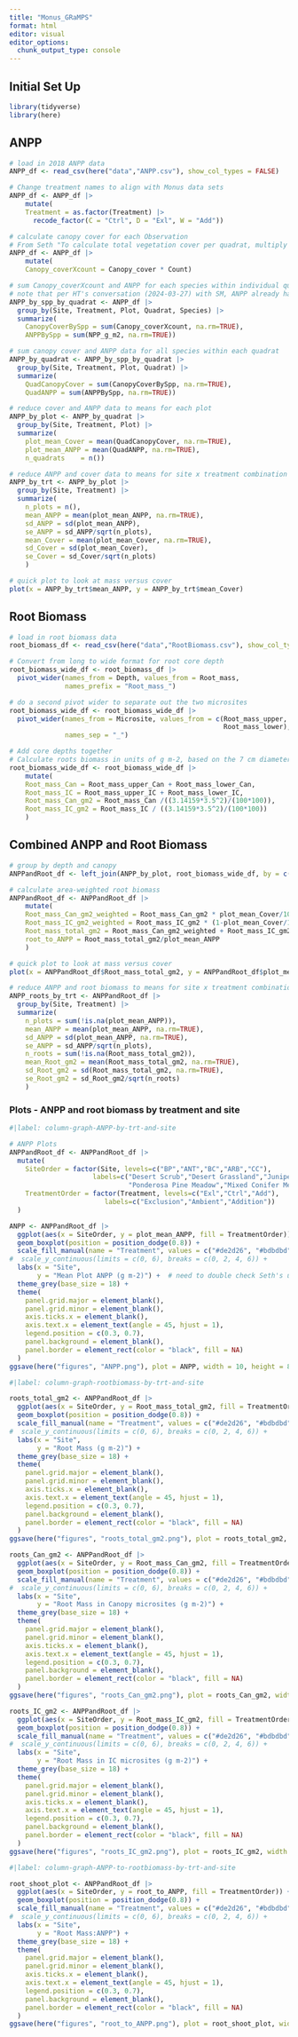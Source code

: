 ```yaml
---
title: "Monus_GRaMPS"
format: html
editor: visual
editor_options: 
  chunk_output_type: console
---
```


## Initial Set Up

```r
library(tidyverse)
library(here)
```

## ANPP

```r
# load in 2018 ANPP data
ANPP_df <- read_csv(here("data","ANPP.csv"), show_col_types = FALSE)

# Change treatment names to align with Monus data sets
ANPP_df <- ANPP_df |>
    mutate(
    Treatment = as.factor(Treatment) |> 
      recode_factor(C = "Ctrl", D = "Exl", W = "Add"))

# calculate canopy cover for each Observation 
# From Seth "To calculate total vegetation cover per quadrat, multiply the canopy cover value by the count, then sum all these products for every species in the quadrat....It sounds like Brittney used plot as a level of replication, so could take average of the 2 quadrats in each plot. "
ANPP_df <- ANPP_df |>
    mutate(
    Canopy_coverXcount = Canopy_cover * Count)

# sum Canopy_coverXcount and ANPP for each species within individual quadrats
# note that per HT's conversation (2024-03-27) with SM, ANPP already has 'count' taken into account, no need to multiple it
ANPP_by_spp_by_quadrat <- ANPP_df |>
  group_by(Site, Treatment, Plot, Quadrat, Species) |>
  summarize(
    CanopyCoverBySpp = sum(Canopy_coverXcount, na.rm=TRUE),
    ANPPBySpp = sum(NPP_g_m2, na.rm=TRUE)) 

# sum canopy cover and ANPP data for all species within each quadrat
ANPP_by_quadrat <- ANPP_by_spp_by_quadrat |>
  group_by(Site, Treatment, Plot, Quadrat) |>
  summarize(
    QuadCanopyCover = sum(CanopyCoverBySpp, na.rm=TRUE),
    QuadANPP = sum(ANPPBySpp, na.rm=TRUE)) 

# reduce cover and ANPP data to means for each plot
ANPP_by_plot <- ANPP_by_quadrat |>
  group_by(Site, Treatment, Plot) |>
  summarize(
    plot_mean_Cover = mean(QuadCanopyCover, na.rm=TRUE),
    plot_mean_ANPP = mean(QuadANPP, na.rm=TRUE),
    n_quadrats    = n())

# reduce ANPP and cover data to means for site x treatment combination
ANPP_by_trt <- ANPP_by_plot |>
  group_by(Site, Treatment) |>
  summarize(
    n_plots = n(),
    mean_ANPP = mean(plot_mean_ANPP, na.rm=TRUE),
    sd_ANPP = sd(plot_mean_ANPP),
    se_ANPP = sd_ANPP/sqrt(n_plots),
    mean_Cover = mean(plot_mean_Cover, na.rm=TRUE),
    sd_Cover = sd(plot_mean_Cover),
    se_Cover = sd_Cover/sqrt(n_plots)
    )

# quick plot to look at mass versus cover
plot(x = ANPP_by_trt$mean_ANPP, y = ANPP_by_trt$mean_Cover)
```

## Root Biomass

```r
# load in root biomass data
root_biomass_df <- read_csv(here("data","RootBiomass.csv"), show_col_types = FALSE)

# Convert from long to wide format for root core depth
root_biomass_wide_df <- root_biomass_df |>
  pivot_wider(names_from = Depth, values_from = Root_mass,
              names_prefix = "Root_mass_")

# do a second pivot wider to separate out the two microsites
root_biomass_wide_df <- root_biomass_wide_df |>
  pivot_wider(names_from = Microsite, values_from = c(Root_mass_upper,
                                                      Root_mass_lower),
              names_sep = "_")

# Add core depths together 
# Calculate roots biomass in units of g m-2, based on the 7 cm diameter corer
root_biomass_wide_df <- root_biomass_wide_df |>
    mutate(
    Root_mass_Can = Root_mass_upper_Can + Root_mass_lower_Can,
    Root_mass_IC = Root_mass_upper_IC + Root_mass_lower_IC,
    Root_mass_Can_gm2 = Root_mass_Can /((3.14159*3.5^2)/(100*100)),
    Root_mass_IC_gm2 = Root_mass_IC / ((3.14159*3.5^2)/(100*100))
    )

```

## Combined ANPP and Root Biomass

```r
# group by depth and canopy
ANPPandRoot_df <- left_join(ANPP_by_plot, root_biomass_wide_df, by = c("Site", "Treatment", "Plot"))

# calculate area-weighted root biomass
ANPPandRoot_df <- ANPPandRoot_df |>
    mutate(
    Root_mass_Can_gm2_weighted = Root_mass_Can_gm2 * plot_mean_Cover/100,
    Root_mass_IC_gm2_weighted = Root_mass_IC_gm2 * (1-plot_mean_Cover/100),
    Root_mass_total_gm2 = Root_mass_Can_gm2_weighted + Root_mass_IC_gm2_weighted,
    root_to_ANPP = Root_mass_total_gm2/plot_mean_ANPP
    )

# quick plot to look at mass versus cover
plot(x = ANPPandRoot_df$Root_mass_total_gm2, y = ANPPandRoot_df$plot_mean_ANPP)

# reduce ANPP and root biomass to means for site x treatment combination
ANPP_roots_by_trt <- ANPPandRoot_df |>
  group_by(Site, Treatment) |>
  summarize(
    n_plots = sum(!is.na(plot_mean_ANPP)),
    mean_ANPP = mean(plot_mean_ANPP, na.rm=TRUE),
    sd_ANPP = sd(plot_mean_ANPP, na.rm=TRUE),
    se_ANPP = sd_ANPP/sqrt(n_plots),
    n_roots = sum(!is.na(Root_mass_total_gm2)),
    mean_Root_gm2 = mean(Root_mass_total_gm2, na.rm=TRUE),
    sd_Root_gm2 = sd(Root_mass_total_gm2, na.rm=TRUE),
    se_Root_gm2 = sd_Root_gm2/sqrt(n_roots)
    )

```

### Plots - ANPP and root biomass by treatment and site

```r
#|label: column-graph-ANPP-by-trt-and-site

# ANPP Plots 
ANPPandRoot_df <- ANPPandRoot_df |>
  mutate(
    SiteOrder = factor(Site, levels=c("BP","ANT","BC","ARB","CC"), 
                     labels=c("Desert Scrub","Desert Grassland","Juniper Savanna",
                              "Ponderosa Pine Meadow","Mixed Conifer Meadow")),
    TreatmentOrder = factor(Treatment, levels=c("Exl","Ctrl","Add"), 
                        labels=c("Exclusion","Ambient","Addition")) 
  )

ANPP <- ANPPandRoot_df |>
  ggplot(aes(x = SiteOrder, y = plot_mean_ANPP, fill = TreatmentOrder)) + 
  geom_boxplot(position = position_dodge(0.8)) +  
  scale_fill_manual(name = "Treatment", values = c("#de2d26", "#bdbdbd", "#08519c")) +
#  scale_y_continuous(limits = c(0, 6), breaks = c(0, 2, 4, 6)) +
  labs(x = "Site", 
       y = "Mean Plot ANPP (g m-2)") +  # need to double check Seth's units
  theme_grey(base_size = 18) +
  theme(
    panel.grid.major = element_blank(),
    panel.grid.minor = element_blank(),
    axis.ticks.x = element_blank(),
    axis.text.x = element_text(angle = 45, hjust = 1),
    legend.position = c(0.3, 0.7),
    panel.background = element_blank(),
    panel.border = element_rect(color = "black", fill = NA)
  ) 
ggsave(here("figures", "ANPP.png"), plot = ANPP, width = 10, height = 8)
```

```r
#|label: column-graph-rootbiomass-by-trt-and-site

roots_total_gm2 <- ANPPandRoot_df |>
  ggplot(aes(x = SiteOrder, y = Root_mass_total_gm2, fill = TreatmentOrder)) + 
  geom_boxplot(position = position_dodge(0.8)) +  
  scale_fill_manual(name = "Treatment", values = c("#de2d26", "#bdbdbd", "#08519c")) +
#  scale_y_continuous(limits = c(0, 6), breaks = c(0, 2, 4, 6)) +
  labs(x = "Site", 
       y = "Root Mass (g m-2)") +  
  theme_grey(base_size = 18) +
  theme(
    panel.grid.major = element_blank(),
    panel.grid.minor = element_blank(),
    axis.ticks.x = element_blank(),
    axis.text.x = element_text(angle = 45, hjust = 1),
    legend.position = c(0.3, 0.7),
    panel.background = element_blank(),
    panel.border = element_rect(color = "black", fill = NA)
  ) 
ggsave(here("figures", "roots_total_gm2.png"), plot = roots_total_gm2, width = 10, height = 8)

roots_Can_gm2 <- ANPPandRoot_df |>
  ggplot(aes(x = SiteOrder, y = Root_mass_Can_gm2, fill = TreatmentOrder)) + 
  geom_boxplot(position = position_dodge(0.8)) +  
  scale_fill_manual(name = "Treatment", values = c("#de2d26", "#bdbdbd", "#08519c")) +
#  scale_y_continuous(limits = c(0, 6), breaks = c(0, 2, 4, 6)) +
  labs(x = "Site", 
       y = "Root Mass in Canopy microsites (g m-2)") +  
  theme_grey(base_size = 18) +
  theme(
    panel.grid.major = element_blank(),
    panel.grid.minor = element_blank(),
    axis.ticks.x = element_blank(),
    axis.text.x = element_text(angle = 45, hjust = 1),
    legend.position = c(0.3, 0.7),
    panel.background = element_blank(),
    panel.border = element_rect(color = "black", fill = NA)
  ) 
ggsave(here("figures", "roots_Can_gm2.png"), plot = roots_Can_gm2, width = 10, height = 8)

roots_IC_gm2 <- ANPPandRoot_df |>
  ggplot(aes(x = SiteOrder, y = Root_mass_IC_gm2, fill = TreatmentOrder)) + 
  geom_boxplot(position = position_dodge(0.8)) +  
  scale_fill_manual(name = "Treatment", values = c("#de2d26", "#bdbdbd", "#08519c")) +
#  scale_y_continuous(limits = c(0, 6), breaks = c(0, 2, 4, 6)) +
  labs(x = "Site", 
       y = "Root Mass in IC microsites (g m-2)") +  
  theme_grey(base_size = 18) +
  theme(
    panel.grid.major = element_blank(),
    panel.grid.minor = element_blank(),
    axis.ticks.x = element_blank(),
    axis.text.x = element_text(angle = 45, hjust = 1),
    legend.position = c(0.3, 0.7),
    panel.background = element_blank(),
    panel.border = element_rect(color = "black", fill = NA)
  ) 
ggsave(here("figures", "roots_IC_gm2.png"), plot = roots_IC_gm2, width = 10, height = 8)
```

```r
#|label: column-graph-ANPP-to-rootbiomass-by-trt-and-site

root_shoot_plot <- ANPPandRoot_df |>
  ggplot(aes(x = SiteOrder, y = root_to_ANPP, fill = TreatmentOrder)) + 
  geom_boxplot(position = position_dodge(0.8)) +  
  scale_fill_manual(name = "Treatment", values = c("#de2d26", "#bdbdbd", "#08519c")) +
#  scale_y_continuous(limits = c(0, 6), breaks = c(0, 2, 4, 6)) +
  labs(x = "Site", 
       y = "Root Mass:ANPP") +  
  theme_grey(base_size = 18) +
  theme(
    panel.grid.major = element_blank(),
    panel.grid.minor = element_blank(),
    axis.ticks.x = element_blank(),
    axis.text.x = element_text(angle = 45, hjust = 1),
    legend.position = c(0.3, 0.7),
    panel.background = element_blank(),
    panel.border = element_rect(color = "black", fill = NA)
  ) 
ggsave(here("figures", "root_to_ANPP.png"), plot = root_shoot_plot, width = 10, height = 8)
```
